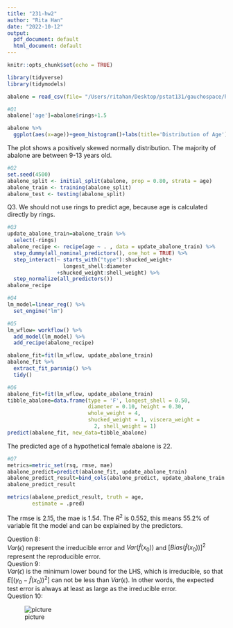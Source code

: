 ```yaml
---
title: "231-hw2"
author: "Rita Han"
date: "2022-10-12"
output:
  pdf_document: default
  html_document: default
---
```


```r
knitr::opts_chunk$set(echo = TRUE)
```

```r
library(tidyverse)
library(tidymodels)
```

```r
abalone = read_csv(file= "/Users/ritahan/Desktop/pstat131/gauchospace/homework-2/data/abalone.csv")
```

```r
#Q1
abalone['age']=abalone$rings+1.5
```

```r
abalone %>%
  ggplot(aes(x=age))+geom_histogram()+labs(title='Distribution of Age')
```
  The plot shows a positively skewed normally distribution. The majority of abalone are between 9-13 years old. 

```r
#Q2
set.seed(4500)
abalone_split <- initial_split(abalone, prop = 0.80, strata = age) 
abalone_train <- training(abalone_split)
abalone_test <- testing(abalone_split)
```

Q3. We should not use rings to predict age, because age is calculated directly by rings.  
```r
#Q3
update_abalone_train=abalone_train %>%
  select(-rings)
abalone_recipe <- recipe(age ~ . , data = update_abalone_train) %>%
  step_dummy(all_nominal_predictors(), one_hot = TRUE) %>%
  step_interact(~ starts_with("type"):shucked_weight+
                  longest_shell:diameter
                +shucked_weight:shell_weight) %>%
  step_normalize(all_predictors())
abalone_recipe
```

```r
#Q4
lm_model=linear_reg() %>%
  set_engine("lm")
```

```r
#Q5
lm_wflow= workflow() %>% 
  add_model(lm_model) %>% 
  add_recipe(abalone_recipe)
```

```r
abalone_fit=fit(lm_wflow, update_abalone_train)
abalone_fit %>%
  extract_fit_parsnip() %>% 
  tidy()
```

```r
#Q6
abalone_fit=fit(lm_wflow, update_abalone_train)
tibble_abalone=data.frame(type = 'F', longest_shell = 0.50,
                          diameter = 0.10, height = 0.30,
                          whole_weight = 4,
                          shucked_weight = 1, viscera_weight =
                            2, shell_weight = 1)
predict(abalone_fit, new_data=tibble_abalone)
```
The predicted age of a hypothetical female abalone is 22.  
```r
#Q7
metrics=metric_set(rsq, rmse, mae)
abalone_predict=predict(abalone_fit, update_abalone_train)
abalone_predict_result=bind_cols(abalone_predict, update_abalone_train %>% select(age))
abalone_predict_result
```

```r
metrics(abalone_predict_result, truth = age,
        estimate = .pred)
```
The rmse is 2.15, the mae is 1.54. The $R^2$ is 0.552, this means 55.2% of variable fit the model and can be explained by the predictors.  

Question 8:  
$Var(\epsilon)$ represent the irreducible error and $Var(\hat{f}(x_0))$ and $[Bias(\hat{f}(x_0))]^2$ represent the reproducible error.  
Question 9:  
$Var(\epsilon)$ is the minimum lower bound for the LHS, which is irreducible, so that $E\left[\left(y_0-\hat{f}\left(x_0\right)\right)^2\right]$ can not be less than $Var(\epsilon)$. In other words, the expected test error is always at least as large as the irreducible error.  
Question 10:  

![picture](/Users/ritahan/Desktop/pstat131/hw2Q10.png)



